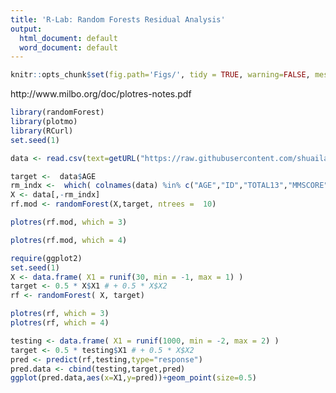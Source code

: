 ```yaml
---
title: 'R-Lab: Random Forests Residual Analysis'
output:
  html_document: default
  word_document: default
---
```



```r
knitr::opts_chunk$set(fig.path='Figs/', tidy = TRUE, warning=FALSE, message=FALSE)
```

http://www.milbo.org/doc/plotres-notes.pdf


```r
library(randomForest)
library(plotmo)
library(RCurl)
set.seed(1)

data <- read.csv(text=getURL("https://raw.githubusercontent.com/shuailab/ind_498/master/resource/data/AD_hd.csv"))

target <-  data$AGE
rm_indx <-  which( colnames(data) %in% c("AGE","ID","TOTAL13","MMSCORE") ) 
X <- data[,-rm_indx]
rf.mod <- randomForest(X,target, ntrees =  10)

plotres(rf.mod, which = 3)

plotres(rf.mod, which = 4)

```

```r
require(ggplot2)
set.seed(1)
X <- data.frame( X1 = runif(30, min = -1, max = 1) )
target <- 0.5 * X$X1 # + 0.5 * X$X2
rf <- randomForest( X, target)

plotres(rf, which = 3)
plotres(rf, which = 4)

testing <- data.frame( X1 = runif(1000, min = -2, max = 2) )
target <- 0.5 * testing$X1 # + 0.5 * X$X2
pred <- predict(rf,testing,type="response")
pred.data <- cbind(testing,target,pred)
ggplot(pred.data,aes(x=X1,y=pred))+geom_point(size=0.5)


```



